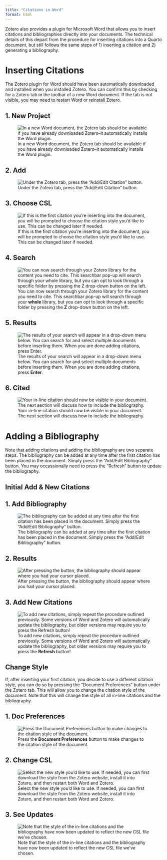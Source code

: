 ```yaml
---
title: "Citations in Word"
format: html
---
```


Zotero also provides a plugin for Microsoft Word that allows you to insert citations and bibliographies directly into your documents. The technical details of this depart from the procedure for inserting citations into a Quarto document, but still follows the same steps of 1) inserting a citation and 2) generating a bibliography.

# Inserting Citations

The Zotero plugin for Word should have been automatically downloaded and installed when you installed Zotero. You can confirm this by checking for a Zotero tab in the toolbar of a new Word document. If the tab is not visible, you may need to restart Word or reinstall Zotero.

::: {.panel-tabset}

## 1. New Project

![In a new Word document, the Zotero tab should be available if you have already downloaded Zotero--it automatically installs the Word plugin.](assets/citations-in-word/01_new_word_file)

## 2. Add

![Under the Zotero tab, press the "Add/Edit Citation" button.](assets/citations-in-word/02_word_zotero_tab)

## 3. Choose CSL

![If this is the first citation you're inserting into the document, you will be prompted to choose the citation style you'd like to use. This can be changed later if needed.](assets/citations-in-word/03_change_citation_style)

## 4. Search

![You can now search through your Zotero library for the content you need to cite. This searchbar pop-up will search through your **whole** library, but you can opt to look through a specific folder by pressing the **Z** drop-down button on the left.](assets/citations-in-word/04_search_popup)

## 5. Results

![The results of your search will appear in a drop-down menu below. You can search for and select multiple documents before inserting them. When you are done adding citations, press **Enter**.](assets/citations-in-word/05_search_popup_results)

## 6. Cited

![Your in-line citation should now be visible in your document. The next section will discuss how to include the bibliography.](assets/citations-in-word/06_citation_inserted)


:::


# Adding a Bibliography

Note that adding citations and adding the bibliography are two separate steps. The bibliography can be added at any time after the first citation has been placed in the document. Simply press the "Add/Edit Bibliography" button. You may occassionally need to press the "Refresh" button to update the bibliography.


## Initial Add & New Citations
::: {.panel-tabset}

## 1. Add Bibliography

![The bibliography can be added at any time after the first citation has been placed in the document. Simply press the "Add/Edit Bibliography" button.](assets/citations-in-word/07_insert_bibliography_button)

## 2. Results

![After pressing the button, the bibliography should appear where you had your cursor placed.](assets/citations-in-word/08_bibliography_inserted)


## 3. Add New Citations

![To add new citations, simply repeat the procedure outlined previously. Some versions of Word and Zotero will automatically update the bibliography, but older versions may require you to press the **Refresh** button!](assets/citations-in-word/09_add_new_citation)

:::





## Change Style

If, after inserting your first citation, you decide to use a different citation style, you can do so by pressing the "Document Preferences" button under the Zotero tab. This will allow you to change the citation style of the document. Note that this will change the style of all in-line citations and the bibliography.

::: {.panel-tabset}


## 1. Doc Preferences

![Press the **Document Preferences** button to make changes to the citation style of the document.](assets/citations-in-word/10_document_preferences)

## 2. Change CSL

![Select the new style you'd like to use. If needed, you can first download the style from the Zotero website, install it into Zotero, and then restart both Word and Zotero.](assets/citations-in-word/11_change_cite_style)

## 3. See Updates

![Note that the style of the in-line citations and the bibliography have now been updated to reflect the new CSL file we've chosen.](assets/citations-in-word/12_see_new_bibliography)


:::
